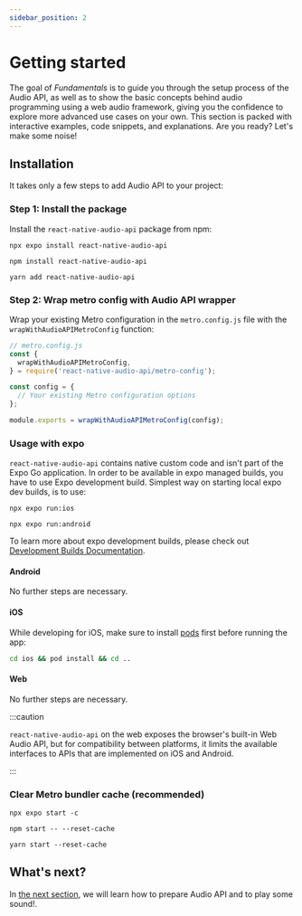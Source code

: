 ```yaml
---
sidebar_position: 2
---
```



# Getting started

The goal of _Fundamentals_ is to guide you through the setup process of the Audio API, as well as to show the basic concepts behind audio programming using a web audio framework, giving you the confidence to explore more advanced use cases on your own. This section is packed with interactive examples, code snippets, and explanations. Are you ready? Let's make some noise!

## Installation

It takes only a few steps to add Audio API to your project:

### Step 1: Install the package

Install the `react-native-audio-api` package from npm:

<Tabs groupId="package-managers">
  <TabItem value="expo" label="EXPO" default>

    npx expo install react-native-audio-api

  </TabItem>
  <TabItem value="npm" label="NPM">

    npm install react-native-audio-api

  </TabItem>
  <TabItem value="yarn" label="YARN">

    yarn add react-native-audio-api

  </TabItem>
</Tabs>

### Step 2: Wrap metro config with Audio API wrapper

Wrap your existing Metro configuration in the `metro.config.js` file with the `wrapWithAudioAPIMetroConfig` function:

```javascript
// metro.config.js
const {
  wrapWithAudioAPIMetroConfig,
} = require('react-native-audio-api/metro-config');

const config = {
  // Your existing Metro configuration options
};

module.exports = wrapWithAudioAPIMetroConfig(config);
```

### Usage with expo

`react-native-audio-api` contains native custom code and isn't part of the Expo Go application. In order to be available in expo managed builds, you have to use Expo development build. Simplest way on starting local expo dev builds, is to use:

<Tabs groupId="expoStart">
  <TabItem value="ios" label="iOS" default>

    npx expo run:ios

  </TabItem>
  <TabItem value="android" label="Android">

    npx expo run:android

  </TabItem>
</Tabs>

To learn more about expo development builds, please check out [Development Builds Documentation](https://docs.expo.dev/develop/development-builds/introduction/).

#### Android

No further steps are necessary.

#### iOS

While developing for iOS, make sure to install [pods](https://cocoapods.org) first before running the app:

```bash
cd ios && pod install && cd ..
```

#### Web

No further steps are necessary.

:::caution

`react-native-audio-api` on the web exposes the browser's built-in Web Audio API, but for compatibility between platforms, it limits the available interfaces to APIs that are implemented on iOS and Android.

:::

### Clear Metro bundler cache (recommended)

<Tabs groupId="package-managers">
  <TabItem value="expo" label="EXPO" default>

    npx expo start -c

  </TabItem>
  <TabItem value="npm" label="NPM">

    npm start -- --reset-cache

  </TabItem>
  <TabItem value="yarn" label="YARN">

    yarn start --reset-cache

  </TabItem>
</Tabs>

## What's next?

In [the next section](/guides/lets-make-some-noise), we will learn how to prepare Audio API and to play some sound!.
